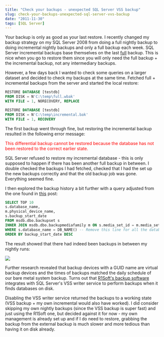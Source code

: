 ```yaml
---
title: "Check your backups - unexpected SQL Server VSS backup"
slug: check-your-backups-unexpected-sql-server-vvs-backup
date: "2011-11-30"
tags: [SQL Server]
---
```


Your backup is only as good as your last restore. I recently changed my backup strategy on my SQL Server 2008 from doing a full nightly backup to doing incremental nightly backups and only a full backup each week. SQL Server incremental backups base themselves on the last <u>full</u> backup. This is nice when you go to restore them since you will only need the full backup + the incremental backup, not any intermediary backups.

However, a few days back I wanted to check some queries on a larger dataset and decided to check my backups at the same time. Fetched full + incremental backups from the server and started the local restore:

``` sql
RESTORE DATABASE [testdb]
FROM DISK = N'C:\temp\full.wbak'
WITH FILE = 1, NORECOVERY, REPLACE

RESTORE DATABASE [testdb]
FROM DISK = N'C:\temp\incremental.bak'
WITH FILE = 1, RECOVERY
```

The first backup went through fine, but restoring the incremental backup resulted in the following error message: 

<font color="#ff0000">This differential backup cannot be restored because the database has not been restored to the correct earlier state.</font> 

SQL Server refused to restore my incremental database - this is only supposed to happen if there has been another full backup in between. I double checked the backups I had fetched, checked that I had the set up the new backups correctly and that the old backup job was gone. Everything seemed fine.

I then explored the backup history a bit further with a query adjusted from the one found in [this](http://blog.sqlauthority.com/2010/11/10/sql-server-get-database-backup-history-for-a-single-database/) post:

``` sql
SELECT TOP 10
s.database_name,
m.physical_device_name,
s.backup_start_date
FROM msdb.dbo.backupset s
INNER JOIN msdb.dbo.backupmediafamily m ON s.media_set_id = m.media_set_id
WHERE s.database_name = DB_NAME() -- Remove this line for all the database
ORDER BY backup_start_date DESC
```

The result showed that there had indeed been backups in between my nightly runs:

<img src="/image_thumb_1.png" />

Further research revealed that backup devices with a GUID name are virtual backup devices and the times of backups matched the daily schedule of our bare metal system backup. Turns out that [R1Soft's backup software](http://www.r1soft.com/windows-cdp/) integrates with SQL Server's VSS writer service to perform backups when it finds databases on disk.

Disabling the VSS writer service returned the backups to a working state (VSS backup + my own incremental would also have worked). I did consider skipping my own nightly backups (since the VSS backup is super fast) and just using the R1Soft one, but decided against it for now - my own management is already set up and if I do need to restore, grabbing the backup from the external backup is much slower and more tedious than having it on disk already.


